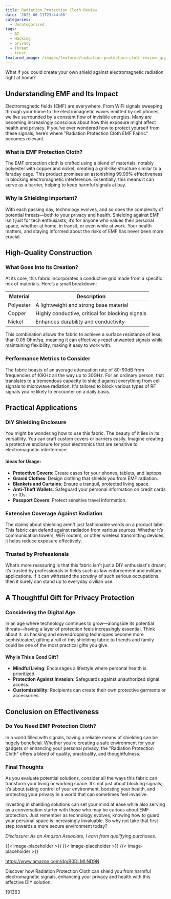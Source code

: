 ```yaml
---
title: Radiation Protection Cloth Review
date: '2025-06-11T23:44:08'
categories:
  - Uncategorized
tags:
  - AI
  - Hacking
  - privacy
  - Threat
  - trust
featured_image: /images/featured/radiation-protection-cloth-review.jpg
---
```


<p>What if you could create your own shield against electromagnetic radiation right at home?</p> <p><a rel="nofollow" target="_blank" title="Radiation Protection Cloth EMF Fabric Cloth Reduce EMF/EMI Protection Shielding Fabric from Signals Bluetooth GPS Signal Blocker WiFi Jammer,silver-2x1.1m" href="https://www.amazon.com/dp/B0DLMLND9N?tag=8118903-20" style='text-decoration: none; box-shadow: none;'></a></p> <p><a rel="nofollow" target="_blank" title="See the Radiation Protection Cloth EMF Fabric Cloth Reduce EMF/EMI Protection Shielding Fabric from Signals Bluetooth GPS Signal Blocker WiFi Jammer,silver-2x1.1m in detail." href="https://www.amazon.com/dp/B0DLMLND9N?tag=8118903-20" style='text-decoration: none; box-shadow: none;'></a></p> <h2>Understanding EMF and Its Impact</h2> <p>Electromagnetic fields (EMF) are everywhere. From WiFi signals sweeping through your home to the electromagnetic waves emitted by cell phones, we live surrounded by a constant flow of invisible energies. Many are becoming increasingly conscious about how this exposure might affect health and privacy. If you’ve ever wondered how to protect yourself from these signals, here’s where "Radiation Protection Cloth EMF Fabric" becomes relevant.</p> <h3>What is EMF Protection Cloth?</h3> <p>The EMF protection cloth is crafted using a blend of materials, notably polyester with copper and nickel, creating a grid-like structure similar to a faraday cage. This product promises an astonishing 99.99% effectiveness in blocking electromagnetic interference. Essentially, this means it can serve as a barrier, helping to keep harmful signals at bay.</p> <h3>Why is Shielding Important?</h3> <p>With each passing day, technology evolves, and so does the complexity of potential threats—both to your privacy and health. Shielding against EMF isn’t just for tech enthusiasts; it’s for anyone who values their personal space, whether at home, in transit, or even while at work. Your health matters, and staying informed about the risks of EMF has never been more crucial.</p> <p><a rel="nofollow" target="_blank" title="Radiation Protection Cloth EMF Fabric Cloth Reduce EMF/EMI Protection Shielding Fabric from Signals Bluetooth GPS Signal Blocker WiFi Jammer,silver-2x1.1m" href="https://www.amazon.com/dp/B0DLMLND9N?tag=8118903-20" style='text-decoration: none; box-shadow: none;'></a></p> <p><a rel="nofollow" target="_blank" title="Click to view the Radiation Protection Cloth EMF Fabric Cloth Reduce EMF/EMI Protection Shielding Fabric from Signals Bluetooth GPS Signal Blocker WiFi Jammer,silver-2x1.1m." href="https://www.amazon.com/dp/B0DLMLND9N?tag=8118903-20" style='text-decoration: none; box-shadow: none;'></a></p> <h2>High-Quality Construction</h2> <h3>What Goes Into Its Creation?</h3> <p>At its core, this fabric incorporates a conductive grid made from a specific mix of materials. Here’s a small breakdown:</p> <table> <thead> <tr> <th>Material</th> <th>Description</th> </tr> </thead> <tbody> <tr> <td>Polyester</td> <td>A lightweight and strong base material</td> </tr> <tr> <td>Copper</td> <td>Highly conductive, critical for blocking signals</td> </tr> <tr> <td>Nickel</td> <td>Enhances durability and conductivity</td> </tr> </tbody> </table> <p>This combination allows the fabric to achieve a surface resistance of less than 0.05 Ohm/sq, meaning it can effectively repel unwanted signals while maintaining flexibility, making it easy to work with.</p> <h3>Performance Metrics to Consider</h3> <p>The fabric boasts of an average attenuation rate of 80-90dB from frequencies of 10KHz all the way up to 30GHz. For an ordinary person, that translates to a tremendous capacity to shield against everything from cell signals to microwave radiation. It's tailored to block various types of RF signals you're likely to encounter on a daily basis.</p> <p><a rel="nofollow" target="_blank" title="Radiation Protection Cloth EMF Fabric Cloth Reduce EMF/EMI Protection Shielding Fabric from Signals Bluetooth GPS Signal Blocker WiFi Jammer,silver-2x1.1m" href="https://www.amazon.com/dp/B0DLMLND9N?tag=8118903-20" style='text-decoration: none; box-shadow: none;'></a></p> </p><p></p><p></p><p></p><p></p><p></p><p><h2>Practical Applications</h2> <h3>DIY Shielding Enclosure</h3> <p>You might be wondering how to use this fabric. The beauty of it lies in its versatility. You can craft custom covers or barriers easily. Imagine creating a protective enclosure for your electronics that are sensitive to electromagnetic interference.</p> <h4>Ideas for Usage:</h4> <ul> <li> <strong>Protective Covers</strong>: Create cases for your phones, tablets, and laptops.</li> <li> <strong>Gravid Clothes</strong>: Design clothing that shields you from EMF radiation.</li> <li> <strong>Blankets and Curtains</strong>: Ensure a tranquil, protected living space.</li> <li> <strong>Anti-Theft Wallets</strong>: Safeguard your personal information on credit cards or IDs.</li> <li> <strong>Passport Covers</strong>: Protect sensitive travel information.</li> </ul> <h3>Extensive Coverage Against Radiation</h3> <p>The claims about shielding aren't just fashionable words on a product label. This fabric can defend against radiation from various sources. Whether it’s communication towers, WiFi routers, or other wireless transmitting devices, it helps reduce exposure effectively.</p> <h3>Trusted by Professionals</h3> <p>What’s more reassuring is that this fabric isn't just a DIY enthusiast's dream; it’s trusted by professionals in fields such as law enforcement and military applications. If it can withstand the scrutiny of such serious occupations, then it surely can stand up to everyday civilian use.</p> <p><a rel="nofollow" target="_blank" title="Radiation Protection Cloth EMF Fabric Cloth Reduce EMF/EMI Protection Shielding Fabric from Signals Bluetooth GPS Signal Blocker WiFi Jammer,silver-2x1.1m" href="https://www.amazon.com/dp/B0DLMLND9N?tag=8118903-20" style='text-decoration: none; box-shadow: none;'></a></p> <h2>A Thoughtful Gift for Privacy Protection</h2> <h3>Considering the Digital Age</h3> <p>In an age where technology continues to grow—alongside its potential threats—having a layer of protection feels increasingly essential. Think about it: as hacking and eavesdropping techniques become more sophisticated, gifting a roll of this shielding fabric to friends and family could be one of the most practical gifts you give.</p> <h4>Why is This a Good Gift?</h4> <ul> <li> <strong>Mindful Living</strong>: Encourages a lifestyle where personal health is prioritized.</li> <li> <strong>Protection Against Invasion</strong>: Safeguards against unauthorized signal access.</li> <li> <strong>Customizability</strong>: Recipients can create their own protective garments or accessories.</li> </ul> <p><a rel="nofollow" target="_blank" title="Radiation Protection Cloth EMF Fabric Cloth Reduce EMF/EMI Protection Shielding Fabric from Signals Bluetooth GPS Signal Blocker WiFi Jammer,silver-2x1.1m" href="https://www.amazon.com/dp/B0DLMLND9N?tag=8118903-20" style='text-decoration: none; box-shadow: none;'></a></p> <h2>Conclusion on Effectiveness</h2> <h3>Do You Need EMF Protection Cloth?</h3> <p>In a world filled with signals, having a reliable means of shielding can be hugely beneficial. Whether you’re creating a safe environment for your gadgets or enhancing your personal privacy, the "Radiation Protection Cloth" offers a blend of quality, practicality, and thoughtfulness.</p> <h3>Final Thoughts</h3> <p>As you evaluate potential solutions, consider all the ways this fabric can transform your living or working space. It’s not just about blocking signals; it’s about taking control of your environment, boosting your health, and protecting your privacy in a world that can sometimes feel invasive.</p> <p>Investing in shielding solutions can set your mind at ease while also serving as a conversation starter with those who may be curious about EMF protection. Just remember as technology evolves, knowing how to guard your personal space is increasingly invaluable. So why not take that first step towards a more secure environment today?</p> <p><a rel="nofollow" target="_blank" title="Get your own Radiation Protection Cloth EMF Fabric Cloth Reduce EMF/EMI Protection Shielding Fabric from Signals Bluetooth GPS Signal Blocker WiFi Jammer,silver-2x1.1m today." href="https://www.amazon.com/dp/B0DLMLND9N?tag=8118903-20" style='text-decoration: none; box-shadow: none;'></a></p> <p><i>Disclosure: As an Amazon Associate, I earn from qualifying purchases.</i></p>
{{< image-placeholder >}}
{{< image-placeholder >}}
{{< image-placeholder >}}




https://www.amazon.com/dp/B0DLMLND9N

Discover how Radiation Protection Cloth can shield you from harmful electromagnetic signals, enhancing your privacy and health with this effective DIY solution.

191363
